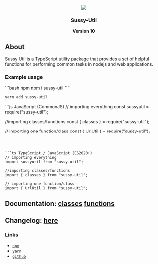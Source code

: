 <div align="center">
  <img src="./logo.png" />
  <h3>Sussy-Util</h3>
  <strong>Version 10</strong>
</div>

## About

Sussy Util is a TypeScript utility package that provides a set of helpful functions for performing common tasks in nodejs and web applications.

### Example usage

<CodeGroup>
```bash npm
npm i sussy-util
```

```bash yarn
yarn add sussy-util
```
</CodeGroup>

<CodeGroup>
```js JavaScript (CommonJS)
// importing everything
const sussyutil = require("sussy-util");

//importing classes/functions
const { classes } = require("sussy-util");

// importing one function/class
const { UrlUtil } = require("sussy-util");
```



```ts TypeScript / JavaScript (ES2020+)
// importing everything
import sussyutil from "sussy-util";

//importing classes/functions
import { classes } from "sussy-util";

// importing one function/class
import { UrlUtil } from "sussy-util";
```
</CodeGroup>

## Documentation: [classes](https://github.com/roteklaue/sussy-util/tree/master/docs/classes/README.md) [functions](https://github.com/roteklaue/sussy-util/tree/master/docs/functions/README.md)

## Changelog: [here](https://github.com/roteklaue/sussy-util/tree/master/CHANGELOG/README.md)

### Links

- [`npm`](https://npmjs.com/package/sussy-util)
- [`yarn`](https://yarnpkg.com/package/sussy-util)
- [`github`](https://github.com/roteklaue/sussy-util)
